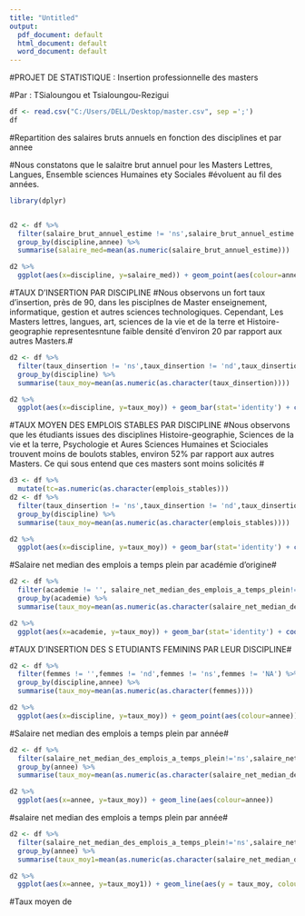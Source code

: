 ---
title: "Untitled"
output:
  pdf_document: default
  html_document: default
  word_document: default
---

#PROJET DE STATISTIQUE : Insertion professionnelle des masters

#Par : TSialoungou et Tsialoungou-Rezigui

```{r}

df <- read.csv("C:/Users/DELL/Desktop/master.csv", sep =';')
df

```

#Repartition des salaires bruts annuels en fonction des disciplines et par annee

#Nous constatons que le salaitre brut annuel pour les Masters Lettres, Langues, Ensemble sciences Humaines ety Sociales
#évoluent au fil des années.
```{r}
library(dplyr)


d2 <- df %>% 
  filter(salaire_brut_annuel_estime != 'ns',salaire_brut_annuel_estime != 'nd',salaire_brut_annuel_estime != '') %>%
  group_by(discipline,annee) %>%
  summarise(salaire_med=mean(as.numeric(salaire_brut_annuel_estime))) 

d2 %>%
  ggplot(aes(x=discipline, y=salaire_med)) + geom_point(aes(colour=annee))+ coord_flip()
```



#TAUX D'INSERTION PAR DISCIPLINE
#Nous observons un fort taux d'insertion, près de 90, dans les pisciplnes de Master enseignement, informatique, gestion et autres sciences technologiques. Cependant, Les Masters lettres, langues, art, sciences de la vie et de la terre et Histoire-geographie representesntune faible densité d'environ 20 par rapport aux autres Masters.#

```{r}

d2 <- df %>% 
  filter(taux_dinsertion != 'ns',taux_dinsertion != 'nd',taux_dinsertion != '',taux_de_chomage_regional!='ns',taux_de_chomage_regional!='nd',taux_de_chomage_regional!='') %>%
  group_by(discipline) %>%
  summarise(taux_moy=mean(as.numeric(as.character(taux_dinsertion)))) 

d2 %>%
  ggplot(aes(x=discipline, y=taux_moy)) + geom_bar(stat='identity') + coord_flip()

```


#TAUX MOYEN DES EMPLOIS STABLES PAR DISCIPLINE
#Nous observons que les étudiants issues des disciplines Histoire-geographie, Sciences de la vie et la terre, Psychologie et Aures Sciences Humaines et Sciociales trouvent moins de boulots stables, environ 52% par rapport aux autres Masters. Ce qui sous entend que ces masters sont moins solicités #
```{r}
d3 <- df %>% 
  mutate(tc=as.numeric(as.character(emplois_stables)))
d2 <- df %>% 
  filter(taux_dinsertion != 'ns',taux_dinsertion != 'nd',taux_dinsertion != '',emplois_stables!='ns',emplois_stables!='nd',emplois_stables!='', emplois_stables!= 'NA') %>%
  group_by(discipline) %>%
  summarise(taux_moy=mean(as.numeric(as.character(emplois_stables)))) 

d2 %>%
  ggplot(aes(x=discipline, y=taux_moy)) + geom_bar(stat='identity') + coord_flip()

```



#Salaire net median des emplois a temps plein par académie d'origine#


```{r}

d2 <- df %>% 
  filter(academie != '', salaire_net_median_des_emplois_a_temps_plein!='ns',salaire_net_median_des_emplois_a_temps_plein!='nd',salaire_net_median_des_emplois_a_temps_plein!='') %>%
  group_by(academie) %>%
  summarise(taux_moy=mean(as.numeric(as.character(salaire_net_median_des_emplois_a_temps_plein)))) 

d2 %>%
  ggplot(aes(x=academie, y=taux_moy)) + geom_bar(stat='identity') + coord_flip()

```



#TAUX D'INSERTION DES S ETUDIANTS FEMININS PAR LEUR DISCIPLINE#
```{r}

d2 <- df %>% 
  filter(femmes != '',femmes != 'nd',femmes != 'ns',femmes != 'NA') %>%
  group_by(discipline,annee) %>%
  summarise(taux_moy=mean(as.numeric(as.character(femmes)))) 

d2 %>%
  ggplot(aes(x=discipline, y=taux_moy)) + geom_point(aes(colour=annee)) + coord_flip()

```


#Salaire net median des emplois a temps plein par année#
```{r}

d2 <- df %>% 
  filter(salaire_net_median_des_emplois_a_temps_plein!='ns',salaire_net_median_des_emplois_a_temps_plein!='nd',salaire_net_median_des_emplois_a_temps_plein!='', discipline == 'Informatique') %>%
  group_by(annee) %>%
  summarise(taux_moy=mean(as.numeric(as.character(salaire_net_median_des_emplois_a_temps_plein)))) 

d2 %>%
  ggplot(aes(x=annee, y=taux_moy)) + geom_line(aes(colour=annee)) 

```


#salaire net median des emplois a temps plein par année#

```{r}

d2 <- df %>% 
  filter(salaire_net_median_des_emplois_a_temps_plein!='ns',salaire_net_median_des_emplois_a_temps_plein!='nd',salaire_net_median_des_emplois_a_temps_plein!='', discipline == 'Informatique',emplois_stables!='ns',emplois_stables!='nd',emplois_stables!='', emplois_stables!= 'NA') %>%
  group_by(annee) %>%
  summarise(taux_moy1=mean(as.numeric(as.character(salaire_net_median_des_emplois_a_temps_plein)))/22, taux_moy=mean(as.numeric(as.character(emplois_stables)))) 

d2 %>%
  ggplot(aes(x=annee, y=taux_moy1)) + geom_line(aes(y = taux_moy, colour="tauxCDI")) + geom_line(aes(y = taux_moy1, colour="salaire"))

```
#Taux moyen de 
